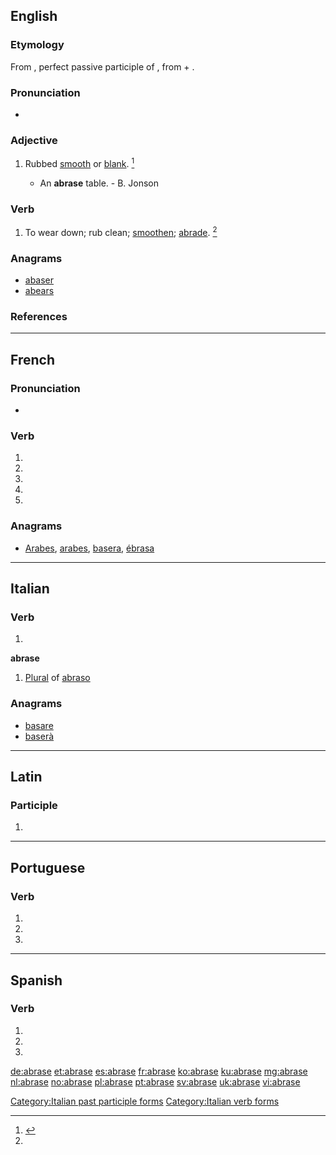 {{also|abrasé}}
==English==

===Etymology===
From {{etyl|la|en}} {{term/t|la|abrāsus}}, perfect passive participle of {{term/t|la|abrādō||abrade}}, from {{term|ab||from, away from|lang=la}} + {{term/t|la|rādō||scrape}}.

===Pronunciation===
* {{a|US}} {{IPA|/əˈbɹeɪz/}}

===Adjective===
{{en-adj|-}}

# {{context|obsolete|lang=en}} Rubbed [[smooth]] or [[blank]]. {{defdate|Attested only in the 17<sup>th</sup> century.}}<ref name=SOED>{{reference-book | last =| first = | authorlink =  | coauthors =  | editor =Brown, Lesley  | others =  | title = The Shorter Oxford English Dictionary | origdate =  | origyear = 1933| origmonth =  | url =  | format =  | accessdate =  | accessyear =  | accessmonth =  | edition = 5th | date =  | year =2003| month =  | publisher =Oxford University Press  | location =Oxford, UK | language =  | id =  | doi = | isbn =978-0-19-860575-7 | lccn = | ol = | pages =7| chapter =  | chapterurl =  | quote =}}</ref>
#* An '''abrase''' table. - B. Jonson

===Verb===
{{en-verb|abras|ing}}

# {{context|transitive|lang=en}} To wear down; rub clean; [[smoothen]]; [[abrade]]. {{defdate|First attested in the late 15<sup>th</sup> century.}}<ref name=SOED/>

===Anagrams===
* [[abaser#English|abaser]]
* [[abears#English|abears]]

===References===
<references/>

----

==French==

===Pronunciation===
* {{IPA|lang=fr|/a.bʁaz/}}

===Verb===
{{fr-verb-form}}

# {{conjugation of|abraser||1|s|pres|ind|lang=fr}}
# {{conjugation of|abraser||3|s|pres|ind|lang=fr}}
# {{conjugation of|abraser||1|s|pres|sub|lang=fr}}
# {{conjugation of|abraser||1|s|pres|sub|lang=fr}}
# {{conjugation of|abraser||2|s|imp|lang=fr}}

===Anagrams===
* [[Arabes#French|Arabes]], [[arabes#French|arabes]], [[basera#French|basera]], [[ébrasa#French|ébrasa]]

----

==Italian==

===Verb===
{{head|it}}

# {{conjugation of|abradere||3|s|[[past historic]]|lang=it}}

'''abrase''' {{f}}

# [[plural|Plural]] of [[abraso]]

===Anagrams===
* [[basare#Italian|basare]]
* [[baserà#Italian|baserà]]

[[Category:Italian past participle forms]]
[[Category:Italian verb forms]]

----

==Latin==

===Participle===
{{la-part-form|abrāse}}

# {{inflection of|abrāsus||voc|m|s|lang=la}}

----

==Portuguese==

===Verb===
{{head|pt|verb form}}

# {{conjugation of|abrasar||1|s|present|subjunctive|lang=pt}}
# {{conjugation of|abrasar||3|s|present|subjunctive|lang=pt}}
# {{conjugation of|abrasar||3|s|imperative|lang=pt}}

----

==Spanish==

===Verb===
{{es-verb-form|abrasar}}

# {{es-verb form of|ending=ar|mood=subjunctive|tense=present|pers=1|number=singular|abrasar}}
# {{es-verb form of|ending=ar|mood=subjunctive|tense=present|pers=2|formal=yes|number=singular|abrasar}}
# {{es-verb form of|ending=ar|mood=subjunctive|tense=present|pers=3|number=singular|abrasar}}

[[de:abrase]]
[[et:abrase]]
[[es:abrase]]
[[fr:abrase]]
[[ko:abrase]]
[[ku:abrase]]
[[mg:abrase]]
[[nl:abrase]]
[[no:abrase]]
[[pl:abrase]]
[[pt:abrase]]
[[sv:abrase]]
[[uk:abrase]]
[[vi:abrase]]